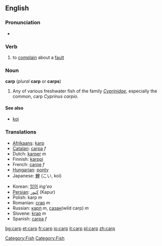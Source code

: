==English==

===Pronunciation===
*{{audio|en-us-carp.ogg|Audio (US)}}

===Verb===
{{en-infl-reg-consonant|carp||}}

#to [[complain]] about a [[fault]]

{{wikipedia}}
===Noun===
'''carp''' (''plural'' '''carp''' or '''carps''')

# Any of various freshwater fish of the family ''[[Cyprinidae]]'', especially the common, carp ''Cyprinus carpio''.

====See also====
* [[koi]]

[[Category:Fish]]

===Translations===
{{top}}
*[[Afrikaans]]: [[karp]]
*[[Catalan]]: [[carpa]] ''f''
*Dutch: [[karper]] ''m''
*Finnish: [[karppi]]
*French: [[carpe]] ''f''
*[[Hungarian]]: [[ponty]]
*Japanese: [[鯉]] (こい, koi)
{{mid}}
*Korean: [[잉어]] ''ing'eo''
*[[Persian]]: [[كپور]] (Kapur)
*Polish: karp ''m''
*Romanian: [[crap]] ''m''
*Russian: [[карп]] ''m'', [[сазан]](wild carp) ''m''
*Slovene: [[krap]] ''m''
*Spanish: [[carpa]] ''f''

[[Category:Fish]]

[[bg:carp]]
[[et:carp]]
[[fr:carp]]
[[io:carp]]
[[it:carp]]
[[pl:carp]]
[[zh:carp]]